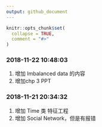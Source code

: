 ```yaml
---
output: github_document
---
```


<!-- README.md is generated from README.Rmd. Please edit that file -->

```r
knitr::opts_chunk$set(
  collapse = TRUE,
  comment = "#>"
)
```

### 2018-11-22 10:48:03

1. 增加 Imbalanced data 的内容
1. 增加chp 3 PPT

### 2018-11-21 20:34:32

1. 增加 Time 类 特征工程
1. 增加 Social Network，但是有报错